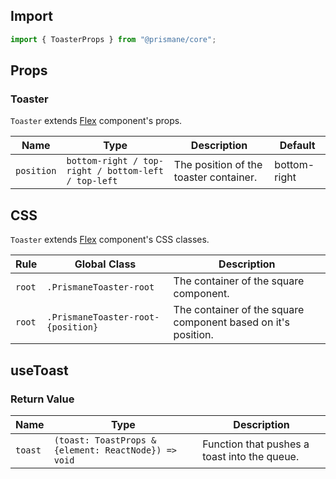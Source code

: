 ## Import

```js
import { ToasterProps } from "@prismane/core";
```

## Props

### Toaster

`Toaster` extends [Flex](/docs/components-api/flex-api) component's props.

| Name       | Type                                                | Description                            | Default      |
| ---------- | --------------------------------------------------- | -------------------------------------- | ------------ |
| `position` | `bottom-right / top-right / bottom-left / top-left` | The position of the toaster container. | bottom-right |

## CSS

`Toaster` extends [Flex](/docs/components-api/flex-api) component's CSS classes.

| Rule   | Global Class                       | Description                                                   |
| ------ | ---------------------------------- | ------------------------------------------------------------- |
| `root` | `.PrismaneToaster-root`            | The container of the square component.                        |
| `root` | `.PrismaneToaster-root-{position}` | The container of the square component based on it's position. |

## useToast

### Return Value

| Name    | Type                                                 | Description                                  |
| ------- | ---------------------------------------------------- | -------------------------------------------- |
| `toast` | `(toast: ToastProps & {element: ReactNode}) => void` | Function that pushes a toast into the queue. |

